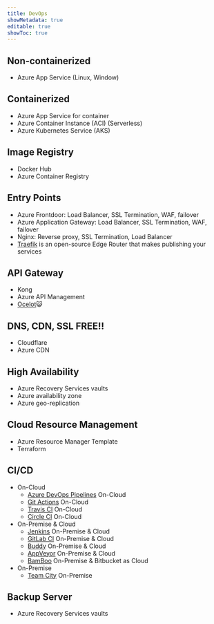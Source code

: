 ```yaml
---
title: DevOps
showMetadata: true
editable: true
showToc: true
---
```


## Non-containerized

- Azure App Service (Linux, Window)

## Containerized

- Azure App Service for container
- Azure Container Instance (ACI) (Serverless)
- Azure Kubernetes Service (AKS)

## Image Registry

- Docker Hub
- Azure Container Registry

## Entry Points

- Azure Frontdoor: Load Balancer, SSL Termination, WAF, failover
- Azure Application Gateway: Load Balancer, SSL Termination, WAF, failover
- Nginx: Reverse proxy, SSL Termination, Load Balancer
- [Traefik](https://doc.traefik.io/traefik/) is an open-source Edge Router that makes publishing your services

## API Gateway

- Kong
- Azure API Management
- [Ocelot](https://github.com/ThreeMammals/Ocelot)😺

## DNS, CDN, SSL FREE!!

- Cloudflare
- Azure CDN

## High Availability

- Azure Recovery Services vaults
- Azure availability zone
- Azure geo-replication

## Cloud Resource Management

- Azure Resource Manager Template
- Terraform

## CI/CD

- On-Cloud
  - [Azure DevOps Pipelines](https://docs.microsoft.com/en-us/azure/devops/pipelines/?view=azure-devops) On-Cloud
  - [Git Actions](https://docs.github.com/en/actions) On-Cloud
  - [Travis CI](https://docs.travis-ci.com/) On-Cloud
  - [Circle CI](https://circleci.com/docs/) On-Cloud
- On-Premise & Cloud
  - [Jenkins](https://github.com/jenkinsci/jenkins) On-Premise & Cloud
  - [GitLab CI](https://docs.gitlab.com/ee/ci/) On-Premise & Cloud
  - [Buddy](https://buddy.works/docs) On-Premise & Cloud
  - [AppVeyor](https://www.appveyor.com/docs/) On-Premise & Cloud
  - [BamBoo](https://www.atlassian.com/software/bamboo) On-Premise & Bitbucket as Cloud
- On-Premise
  - [Team City](https://www.jetbrains.com/teamcity/) On-Premise





## Backup Server

- Azure Recovery Services vaults
